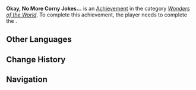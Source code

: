 {{Achievement Infobox
|id           = 81494
|order id     = 1478
|category     = Wonders of the World
|description  = It's raining Shadow Pins...
|requirements = Complete ''[[Beneath the Crystal Rock]]''
|primogems    = 5
|tracking     = 
|topic        = 
|type         = Quest
|hidden       = 1
|set          = 
}}
'''Okay, No More Corny Jokes...''' is an [[Achievement]] in the category ''[[Wonders of the World]]''. To complete this achievement, the player needs to complete the {{Quest|Beneath the Crystal Rock}}.
<!--
==Gameplay Notes==
*

==Gallery==
{{Preview
|size=300px
|file=
|caption=
}}

==Video Guides==
{{EVT
|video1   = 
|caption1 = 
}}
-->
==Other Languages==
{{Other Languages
|en       = Okay, No More Corny Jokes...
|zhs      = 下次还是别讲冷笑话了…
|zhs_rm   = 
|zht      = 下次還是別講冷笑話了…
|zht_rm   = 
|zh_tl    = 
|ja       = やっぱりダジャレはやめよう…
|ja_rm    = Yappari Dajare wa Yameyou...
|ja_tl    = 
|ko       = 썰렁한 농담…
|ko_tl    = 
|es       = Déjate de chistes malos
|es_tl    = Stop the Bad Jokes
|fr       = D'accord, plus de blagues ringardes...
|fr_tl    = Okay, No More Corny Jokes...
|ru       = Ладно, хватит банальных шуток...
|ru_tl    = Okay, Enough of the Corny Jokes...
|th       = คราวหน้าอย่าเล่นมุกแป้กดีกว่านะ...
|th_rm    = 
|th_tl    = 
|vi       = Lần Sau Đừng Kể Chuyện Cười Nhạt Nữa...
|vi_tl    = 
|de       = Wie wär’s das nächste Mal ohne schlechte Witze ...
|de_tl    = How About Next Time Without Bad Jokes ...
|id       = Sudah Ah, Garing!
|id_tl    = That's Enough, It's Unfunny!
|pt       = Ok, Sem Mais Piadas Cafonas...
|pt_tl    = Ok, No More Tacky Jokes...
|tr       = Tamam, Bu Kadar Şaka Yeter...
|tr_tl    = 
|it       = Basta con le solite barzellette...
|it_tl    = 
}}

==Change History==
{{Change History|5.0}}
<!--
==References==
{{Reflist}}
-->
==Navigation==
{{Achievement Navbox}}